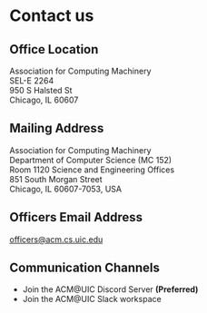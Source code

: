 
# Contact us

## Office Location

Association for Computing Machinery<br />
SEL-E 2264<br />
950 S Halsted St<br />
Chicago, IL 60607

## Mailing Address

Association for Computing Machinery<br />
Department of Computer Science (MC 152)<br />
Room 1120 Science and Engineering Offices<br />
851 South Morgan Street<br />
Chicago, IL 60607-7053, USA

## Officers Email Address

[officers@acm.cs.uic.edu](mailto:officers@acm.cs.uic.edu)

## Communication Channels

- <DiscordLink>Join the ACM@UIC Discord Server</DiscordLink> <b>(Preferred)</b>
- <SlackSignUpLink>Join the ACM@UIC Slack workspace</SlackSignUpLink>
